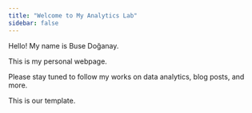 ```yaml
---
title: "Welcome to My Analytics Lab"
sidebar: false 
---
```


Hello! My name is Buse Doğanay.

This is my personal webpage.

Please stay tuned to follow my works on data analytics, blog posts, and more.

This is our template.
